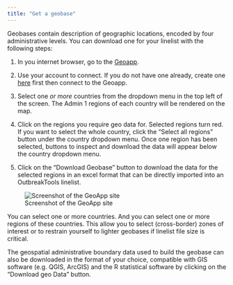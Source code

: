 ```yaml
---
title: "Get a geobase"
---
```



Geobases contain description of geographic locations, encoded by four administrative levels. You can download one for your linelist with the following steps: 

1. In you internet browser, go to the [Geoapp](https://reports.msf.net/secure/app/outbreak-tools-geoapp). 

2. Use your account to connect. If you do not have one already, create one [here]( https://reports.msf.net/signup/) first then connect to the Geoapp.

3. Select one *or more* countries from the dropdown menu in the top left of the screen. The Admin 1 regions of each country will be rendered on the map.

4. Click on the regions you require geo data for. Selected regions turn red. If you want to select the whole country, click the "Select all regions" button under the country dropdown menu. Once one region has been selected, buttons to inspect and download the data will appear below the country dropdown menu.

5. Click on the "Download Geobase" button to download the data for the selected regions in an excel format that can be directly imported into an OutbreakTools linelist.


![Screenshot of the GeoApp site](../how_to/images/006-download-geobase.png){fig-align="center" fig-alt="A screenshot of the GeoApp site, with several regions at the frontier of Sudan and South Sudan selected and thus red. The dropdown menu is highlighted in yellow, the button to select all regions is highlighted in green, and the button to download the geobase as an Excel file is highlighted in blue."}

::: {.callout-tip}
You can select one or more countries. And you can select one or more regions of these countries. This allow you to select (cross-border) zones of interest or to restrain yourself to lighter geobases if linelist file size is critical.
:::

::: {.callout-note}
The geospatial administrative boundary data used to build the geobase can also be downloaded in the format of your choice, compatible with GIS software (e.g. QGIS, ArcGIS) and the R statistical software by clicking on the "Download geo Data" button.
:::
    
